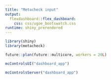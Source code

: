 ```yaml
---
title: "Metacheck input"
output: 
  flexdashboard::flex_dashboard:
    css: css/ugoe_bootswatch.css
runtime: shiny_prerendered
---
```


```r
library(shiny)
library(metacheck)
```

```r
future::plan(future::multicore, workers = 20L)
```


```r
mcControlsUI("dashboard_app")
```

```r
mcControlsServer("dashboard_app")
```
